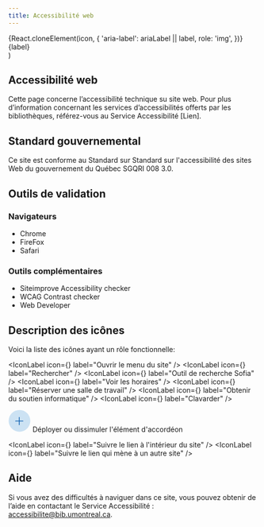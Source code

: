 ```yaml
---
title: Accessibilité web
---
```

<Section>

  <div style={{ display: 'flex', alignItems: 'center', gap: '8px', marginBottom: '8px' }}>
    {React.cloneElement(icon, {
      'aria-label': ariaLabel || label,
      role: 'img',
    })}
    <span>{label}</span>
  </div>
)


# Accessibilité web
Cette page concerne l’accessibilité technique su site web. Pour plus d’information concernant les services d’accessibilités offerts par les bibliothèques, référez-vous au Service Accessibilité [Lien].

## Standard gouvernemental

Ce site est conforme au Standard sur Standard sur l'accessibilité des sites Web du gouvernement du Québec SGQRI 008 3.0.

## Outils de validation
### Navigateurs

- Chrome
- FireFox
- Safari

### Outils complémentaires

- Siteimprove Accessibility checker
- WCAG Contrast checker
- Web Developer

## Description des icônes
Voici la liste des icônes ayant un rôle fonctionnelle: 

<IconLabel icon={<BurgerIcon size={40} />} label="Ouvrir le menu du site" />
<IconLabel icon={<MagnifyingGlassIcon size={40} />} label="Rechercher" />
<IconLabel icon={<SofiaIcon size={45} />} label="Outil de recherche Sofia" />
<IconLabel icon={<ClockCountdownIcon size={40} />} label="Voir les horaires" />
<IconLabel icon={<CalendarPlusIcon size={40} />} label="Réserver une salle de travail" />
<IconLabel icon={<LifebuoyIcon size={40} />} label="Obtenir du soutien informatique" />
<IconLabel icon={<ChatsIcon size={40} />} label="Clavarder" />

<div style={{ display: 'flex', alignItems: 'center', gap: '8px', marginBottom: '8px' }}>
  <svg
    width="45"
    height="45"
    viewBox="0 0 36 36"
    fill="none"
    role="img"
    aria-label="Déployer ou dissimuler l'élément d'accordéon"
  >
    <rect width="35" height="35" x=".5" y=".5" fill="#CCE2F3" rx="17.5" />
    <path
      fill="#0057AC"
      d="M24.213 18.35a.547.547 0 0 1-.547.547h-5.469v5.47a.547.547 0 1 1-1.094 0v-5.47h-5.469a.547.547 0 0 1 0-1.093h5.47v-5.469a.547.547 0 1 1 1.093 0v5.469h5.469a.547.547 0 0 1 .547.547Z"
    />
  </svg>
  <span>Déployer ou dissimuler l'élément d'accordéon</span>
</div>

<IconLabel icon={<ArrowRightCircle size={40} />} label="Suivre le lien à l'intérieur du site" />
<IconLabel icon={<ArrowUpRightCircle size={40} />} label="Suivre le lien qui mène à un autre site" />


## Aide
Si vous avez des difficultés à naviguer dans ce site, vous pouvez obtenir de l’aide en contactant le Service Accessibilité : [accessibilite@bib.umontreal.ca](mailto:accessibilite@bib.umontreal.ca).
</Section>
